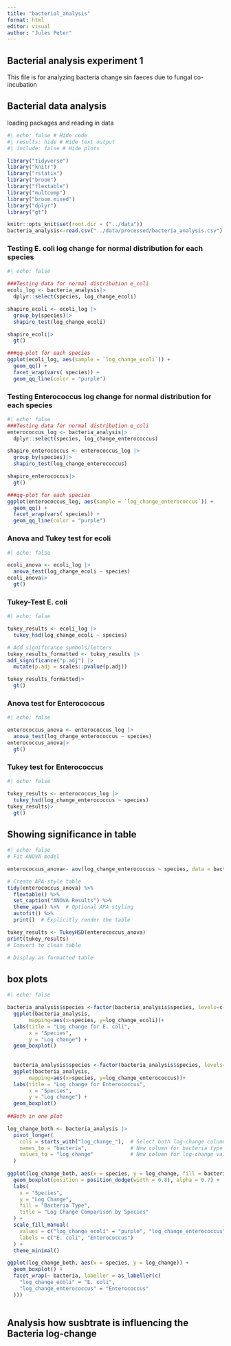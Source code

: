 ```yaml
---
title: "bacterial_analysis"
format: html
editor: visual
author: "Jules Peter"
---
```


## Bacterial analysis experiment 1

This file is for analyzing bacteria change sin faeces due to fungal co-incubation

## Bacterial data analysis

loading packages and reading in data

```r
#| echo: false # Hide code
#| results: hide # Hide text output
#| include: false # Hide plots

library("tidyverse")
library("knitr")
library("rstatix")
library("broom")
library("flextable")
library("multcomp")
library("broom.mixed")
library("dplyr")
library("gt")

knitr::opts_knit$set(root.dir = ("../data"))
bacteria_analysis<-read.csv("../data/processed/bacteria_analysis.csv")
```

### Testing E. coli log change for normal distribution for each species

```r
#| echo: false

###Testing data for normal distribution e_coli 
ecoli_log <- bacteria_analysis|>
  dplyr::select(species, log_change_ecoli)

shapiro_ecoli <- ecoli_log |>
  group_by(species)|>
  shapiro_test(log_change_ecoli)

shapiro_ecoli|>
  gt()

###qq-plot for each species 
ggplot(ecoli_log, aes(sample = `log_change_ecoli`)) +
  geom_qq() +
  facet_wrap(vars( species)) +
  geom_qq_line(color = "purple")

```

### Testing Enterococcus log change for normal distribution for each species

```r
#| echo: false
###Testing data for normal distribution e_coli 
enterococcus_log <- bacteria_analysis|>
  dplyr::select(species, log_change_enterococcus)

shapiro_enterococcus <- enterococcus_log |>
  group_by(species)|>
  shapiro_test(log_change_enterococcus)

shapiro_enterococcus|>
  gt()

###qq-plot for each species 
ggplot(enterococcus_log, aes(sample = `log_change_enterococcus`)) +
  geom_qq() +
  facet_wrap(vars( species)) +
  geom_qq_line(color = "purple")
```

### Anova and Tukey test for ecoli

```r
#| echo: false

ecoli_anova <- ecoli_log |>
  anova_test(log_change_ecoli ~ species)  
ecoli_anova|>
  gt()
```

### Tukey-Test E. coli

```r
#| echo: false

tukey_results <- ecoli_log |>
  tukey_hsd(log_change_ecoli ~ species)

# Add significance symbols/letters
tukey_results_formatted <- tukey_results |>
add_significance("p.adj") |>
  mutate(p.adj = scales::pvalue(p.adj))

tukey_results_formatted|>
  gt()
```

### Anova test for Enterococcus

```r
#| echo: false

enterococcus_anova <- enterococcus_log |>
  anova_test(log_change_enterococcus ~ species)  
enterococcus_anova|>
  gt()

```

### Tukey test for Enterococcus

```r
#| echo: false

tukey_results <- enterococcus_log |>
  tukey_hsd(log_change_enterococcus ~ species)
tukey_results|>
  gt()
```

## Showing significance in table

```r
#| echo: false
# Fit ANOVA model

enterococcus_anova<- aov(log_change_enterococcus ~ species, data = bacteria_analysis)

# Create APA-style table
tidy(enterococcus_anova) %>%
  flextable() %>%
  set_caption("ANOVA Results") %>%
  theme_apa() %>%  # Optional APA styling
  autofit() %>%
  print()  # Explicitly render the table

tukey_results <- TukeyHSD(enterococcus_anova)
print(tukey_results)
# Convert to clean table

# Display as formatted table


```

## box plots

```r
#| echo: false

bacteria_analysis$species <-factor(bacteria_analysis$species, levels=c("ctrl", "P. ostreatus", "C. comatus"))
  ggplot(bacteria_analysis,
       mapping=aes(x=species, y=log_change_ecoli))+
  labs(title = "Log change for E. coli",
       x = "Species",
       y = "Log change") +
  geom_boxplot()
  
  
  bacteria_analysis$species <-factor(bacteria_analysis$species, levels=c("ctrl", "P. ostreatus", "C. comatus"))
  ggplot(bacteria_analysis,
       mapping=aes(x=species, y=log_change_enterococcus))+
  labs(title = "Log change for Enterococcus",
       x = "Species",
       y = "Log change") +
  geom_boxplot()
  
##Both in one plot

log_change_both <- bacteria_analysis |>
  pivot_longer(
    cols = starts_with("log_change_"),  # Select both log-change columns
    names_to = "bacteria",              # New column for bacteria type
    values_to = "log_change"            # New column for log-change values
  )  
  
ggplot(log_change_both, aes(x = species, y = log_change, fill = bacteria)) +
  geom_boxplot(position = position_dodge(width = 0.8), alpha = 0.7) +
  labs(
    x = "Species",
    y = "Log Change",
    fill = "Bacteria Type",
    title = "Log Change Comparison by Species"
  ) +
  scale_fill_manual(
    values = c("log_change_ecoli" = "purple", "log_change_enterococcus" = "coral"),
    labels = c("E. coli", "Enterococcus")
  ) +
  theme_minimal()

ggplot(log_change_both, aes(x = species, y = log_change)) +
  geom_boxplot() +
  facet_wrap(~ bacteria, labeller = as_labeller(c(
    "log_change_ecoli" = "E. coli",
    "log_change_enterococcus" = "Enterococcus"
  )))
  
```

## Analysis how susbtrate is influencing the Bacteria log-change
